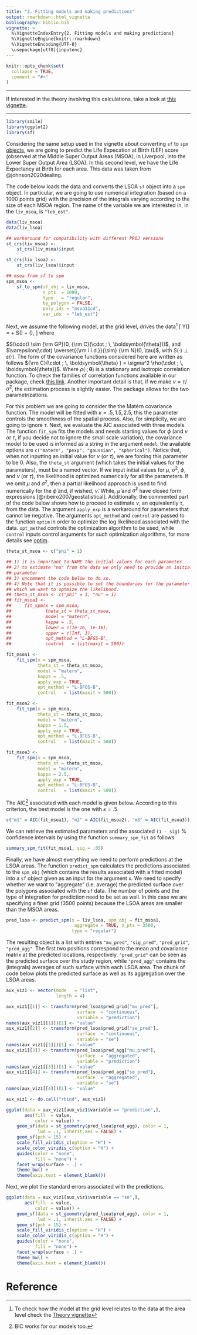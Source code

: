 ```yaml
---
title: "2. Fitting models and making predictions"
output: rmarkdown::html_vignette
bibliography: biblio.bib
vignette: >
  %\VignetteIndexEntry{2. Fitting models and making predictions}
  %\VignetteEngine{knitr::rmarkdown}
  %\VignetteEncoding{UTF-8}
  \usepackage[utf8]{inputenc}
---
```


```r
knitr::opts_chunk$set(
  collapse = TRUE,
  comment = "#>"
)
```

---

If interested in the theory involving this calculations, take a look at [this
vignette](https://lcgodoy.me/smile/articles/theory.html).

---

```r
library(smile)
library(ggplot2)
library(sf)
```

Considering the same setup used in the vignette about converting `sf` to `spm`
[objects](https://lcgodoy.me/smile/articles/sf-to-spm.html), we are going to
predict the Life Expecation at Birth (LEF) score (observed at the Middle Super
Output Areas (MSOA), in Liverpool, into the Lower Super Output Area (LSOA). In
this second level, we have the Life Expectancy at Birth for each area. This data
was taken from @johnson2020dealing.

The code below loads the data and converts the LSOA `sf` object into a `spm`
object. In particular, we are going to use numerical integration (based on a 1000
points grid) with the precision of the integrals varying according to the size
of each MSOA region. The name of the variable we are interested in, in the
`liv_msoa`, is `"leb_est"`.
```R
data(liv_msoa)
data(liv_lsoa)

## workaround for compatibility with different PROJ versions
st_crs(liv_msoa) <-
    st_crs(liv_msoa)$input

st_crs(liv_lsoa) <-
    st_crs(liv_lsoa)$input

## msoa from sf to spm
spm_msoa <-
    sf_to_spm(sf_obj = liv_msoa,
              n_pts  = 1000,
              type   = "regular",
              by_polygon = FALSE,
              poly_ids = "msoa11cd",
              var_ids  = "leb_est")
```

Next, we assume the following model, at the grid level, drives the data^[To
check how the model at the grid level relates to the data at the area level
check the [Theory vignette](https://lcgodoy.me/smile/articles/theory.html)] 
\[
	Y(\mathbf{s}) = \mu + S(\mathbf{s}) + \varepsilon(\mathbf{s}), 
\] where

$S(\cdot) \sim {\rm GP}(0, {\rm C}(\cdot ; \, \boldsymbol{\theta}))$, and
$\varepsilon(\cdot) \overset{{\rm i.i.d.}}{\sim} {\rm N}(0, \tau)$, with
$S(\cdot) \perp \varepsilon(\cdot)$. The form of the covariance functions
considered here are written as follows ${\rm C}(\cdot ; \, \boldsymbol{\theta} )
= \sigma^2 \rho(\cdot ; \, \boldsymbol{\theta})$. Where $\rho(\cdot ; \,
\boldsymbol{\theta})$ is a stationary and isotropic correlation function. To
check the families of correlation functions available in our package, check
[this link](https://lcgodoy.me/smile/articles/sp-cov-functions.html). Another
important detail is that, if we make $\nu = \tau / \sigma^2$, the estimation
process is slightly easier. The package allows for the two parametrizations.

For this problem we are going to consider the the Matérn covariance
function. The model will be fitted with $\kappa = .5, 1.5, 2.5$, this the
parameter controls the smoothness of the spatial process. Also, for simplicity,
we are going to ignore $\tau$. Next, we evaluate the AIC associated with three
models. The function `fit_spm` fits the models and needs starting values for
$\phi$ (and $\nu$ or $\tau$, if you decide not to ignore the small scale
variation), the covariance model to be used is informed as a string in the
argument `model`, the available options are `c("matern", "pexp", "gaussian",
"spherical")`. Notice that, when not inputting an initial value for $\nu$ (or
$\tau$), we are forcing this parameter to be 0. Also, the `theta_st` argument
(which takes the initial values for the parameters), must be a named vector.  If
we input initial values for $\mu$, $\sigma^2$, $\phi$, and $\nu$ (or $\tau$),
the likelihood is optimized numerically for all the parameters. If we omit $\mu$
and $\sigma^2$, then a partial likelihood approach is used to find numerically
for the $\hat{\phi}$ and, if wished, $\hat{\nu}$. While, $\hat{\mu}$ and
$\hat{\sigma}^2$ have closed form expressions [@ribeiro2007geostatistical].
Additionally, the commented part of the code below shows how to proceed to
estimate $\nu$, an equivalently $\tau$, from the data. The argument `apply_exp`
is a workaround for parameters that cannot be negative. The arguments
`opt_method` and `control` are passed to the function `optim` in order to
optimize the log likelihood associated with the data. `opt_method` controls the
optimization algorithm to be used, while `control` inputs control arguments for
such optimization algorithms, for more details see
[optim](https://stat.ethz.ch/R-manual/R-devel/library/stats/html/optim.html).
```R
theta_st_msoa <- c("phi" = 1)

## 1) it is important to NAME the initial values for each parameter
## 2) to estimate "nu" from the data we only need to provide an initial value for such
## parameter
## 3) uncomment the code below to do so.
## 4) Note that it is possible to set the boundaries for the parameter space on
## which we want to optmize the likelihood.
## theta_st_msoa <- c("phi" = 1, "nu" = 1)
## fit_msoa1 <-
##     fit_spm(x = spm_msoa,
##             theta_st = theta_st_msoa,
##             model = "matern",
##             kappa = .5,
##             lower = c(1e-16, 1e-16),
##             upper = c(Inf, 1),
##             opt_method = "L-BFGS-B",
##             control   = list(maxit = 500))

fit_msoa1 <-
    fit_spm(x = spm_msoa,
            theta_st = theta_st_msoa,
            model = "matern",
            kappa = .5,
            apply_exp = TRUE,
            opt_method = "L-BFGS-B",
            control   = list(maxit = 500))

fit_msoa2 <-
    fit_spm(x = spm_msoa,
            theta_st = theta_st_msoa,
            model = "matern",
            kappa = 1.5,
            apply_exp = TRUE,
            opt_method = "L-BFGS-B",
            control   = list(maxit = 500))

fit_msoa3 <-
    fit_spm(x = spm_msoa,
            theta_st = theta_st_msoa,
            model = "matern",
            kappa = 2.5,
            apply_exp = TRUE,
            opt_method = "L-BFGS-B",
            control   = list(maxit = 500))
```
The AIC^[BIC works for our models too.] associated with each model is given
below. According to this criterion, the best model is the one with $\kappa =
.5$.
```r
c("m1" = AIC(fit_msoa1), "m2" = AIC(fit_msoa2), "m3" = AIC(fit_msoa3))
```
We can retrieve the estimated parameters and the associated `(1 - sig)` %
confidence intervals by using the function `summary_spm_fit` as follows
```R
summary_spm_fit(fit_msoa1, sig = .05)
```
Finally, we have almost everything we need to perform predictions at the LSOA
areas. The function `predict_spm` calculates the predictions associated to the
`spm_obj` (which contains the results associated with a fitted model) into a
`sf` object given as an input for the argument `x`. We need to specify whether
we want to "aggregate" (i.e. average) the predicted surface over the polygons
associated with the `sf` data. The number of points and the type of integration
for prediction need to be set as well. In this case we are specifying a finer
grid (3500 points) because the LSOA areas are smaller than the MSOA areas.
```R
pred_lsoa <- predict_spm(x = liv_lsoa, spm_obj = fit_msoa1,
                         .aggregate = TRUE, n_pts = 3500,
                         type = "regular")
```
The resulting object is a list with entries `"mu_pred"`, `"sig_pred"`,
`"pred_grid"`, `"pred_agg"`. The first two positions correspond to the mean and
covariance matrix at the predicted locations, respectively. `"pred_grid"` can be
seen as the predicted surface over the study region, while `"pred_agg"` contains
the (integrals) averages of such surface within each LSOA area. The chunk of
code below plots the predicted surface as well as its aggregation over the LSOA
areas.
```R
aux_viz1 <- vector(mode   = "list",
                   length = 4)

aux_viz1[[1]] <- transform(pred_lsoa$pred_grid["mu_pred"],
                           surface  = "continuous",
                           variable = "prediction")
names(aux_viz1[[1]])[1] <- "value"
aux_viz1[[2]] <- transform(pred_lsoa$pred_grid["se_pred"],
                           surface  = "continuous",
                           variable = "se")
names(aux_viz1[[2]])[1] <- "value"
aux_viz1[[3]] <- transform(pred_lsoa$pred_agg["mu_pred"],
                           surface  = "aggregated",
                           variable = "prediction")
names(aux_viz1[[3]])[1] <- "value"
aux_viz1[[4]] <- transform(pred_lsoa$pred_agg["se_pred"],
                           surface  = "aggregated",
                           variable = "se")
names(aux_viz1[[4]])[1] <- "value"

aux_viz1 <- do.call("rbind", aux_viz1)

ggplot(data = aux_viz1[aux_viz1$variable == "prediction",],
       aes(fill  = value,
           color = value)) +
    geom_sf(data = st_geometry(pred_lsoa$pred_agg), color = 1,
            lwd = .1, inherit.aes = FALSE) +
    geom_sf(pch = 15) +
    scale_fill_viridis_c(option = "H") +
    scale_color_viridis_c(option = "H") +
    guides(color = "none",
           fill = "none") +
    facet_wrap(surface ~ .) +
    theme_bw() +
    theme(axis.text = element_blank())
```

Next, we plot the standard errors associated with the predictions.
```R
ggplot(data = aux_viz1[aux_viz1$variable == "se",],
       aes(fill  = value,
           color = value)) +
    geom_sf(data = st_geometry(pred_lsoa$pred_agg), color = 1,
            lwd = .1, inherit.aes = FALSE) +
    geom_sf(pch = 15) +
    scale_fill_viridis_c(option = "H") +
    scale_color_viridis_c(option = "H") +
    guides(color = "none",
           fill = "none") +
    facet_wrap(surface ~ .) +
    theme_bw() +
    theme(axis.text = element_blank())
```

# Reference
